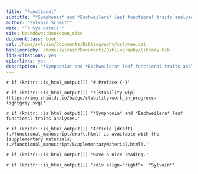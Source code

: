 ```yaml
--- 
title: "Functional"
subtitle: "*Symphonia* and *Eschweilera* leaf functional traits analyses."
author: "Sylvain Schmitt"
date: "`r Sys.Date()`"
site: bookdown::bookdown_site
documentclass: book
csl: /home/sylvain/Documents/Bibliography/csl/mee.csl
bibliography: /home/sylvain/Documents/Bibliography/library.bib
link-citations: yes
colorlinks: yes
description: "*Symphonia* and *Eschweilera* leaf functional traits analyses."
---
```



`r if (knitr:::is_html_output()) '# Preface {-}'`

`r if (knitr:::is_html_output()) '![stability-wip](https://img.shields.io/badge/stability-work_in_progress-lightgrey.svg)'`

`r if (knitr:::is_html_output()) '*Symphonia* and *Eschweilera* leaf functional traits analyses.'`

`r if (knitr:::is_html_output()) 'Article [draft](./functional_manuscript/draft.html) is available with the [supplementary materials](./functional_manuscript/SupplementaryMaterial.html).'`

`r if (knitr:::is_html_output()) 'Have a nice reading.'`

`r if (knitr:::is_html_output()) '<div align="right">  *Sylvain*'`
